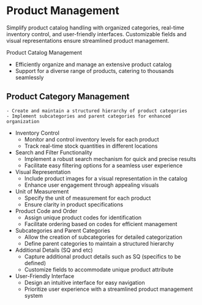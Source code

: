 # **Product Management**
Simplify product catalog handling with organized categories, real-time inventory control, and user-friendly interfaces. Customizable fields and visual representations ensure streamlined product management.

Product Catalog Management
- Efficiently organize and manage an extensive product catalog
- Support for a diverse range of products, catering to thousands seamlessly

Product Category Management
- 
    - Create and maintain a structured hierarchy of product categories
    - Implement subcategories and parent categories for enhanced organization

- Inventory Control
    - Monitor and control inventory levels for each product
    - Track real-time stock quantities in different locations
- Search and Filter Functionality
    - Implement a robust search mechanism for quick and precise results
    - Facilitate easy filtering options for a seamless user experience
- Visual Representation
    - Include product images for a visual representation in the catalog
    - Enhance user engagement through appealing visuals
- Unit of Measurement
    - Specify the unit of measurement for each product
    - Ensure clarity in product specifications
- Product Code and Order
    - Assign unique product codes for identification
    - Facilitate ordering based on codes for efficient management
- Subcategories and Parent Categories
    - Allow the creation of subcategories for detailed categorization
    - Define parent categories to maintain a structured hierarchy
- Additional Details (SQ and etc)
    - Capture additional product details such as SQ (specifics to be defined)
    - Customize fields to accommodate unique product attribute
- User-Friendly Interface
    - Design an intuitive interface for easy navigation
    - Prioritize user experience with a streamlined product management system
